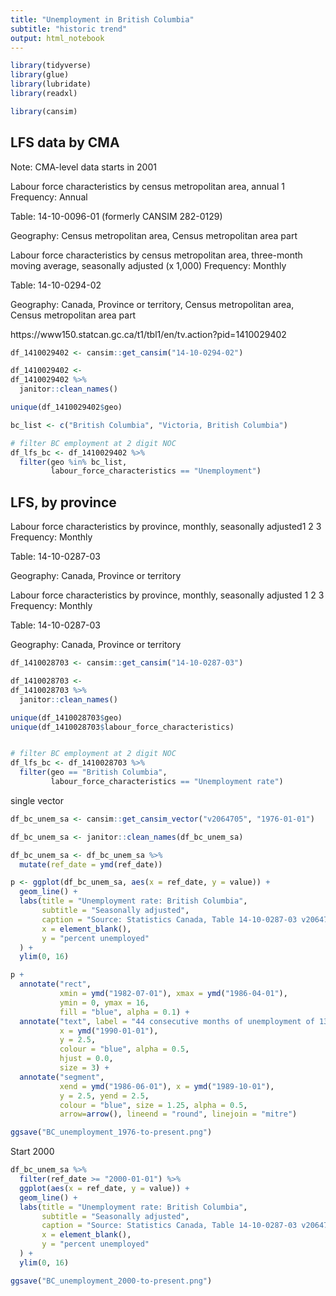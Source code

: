 ```yaml
---
title: "Unemployment in British Columbia"
subtitle: "historic trend"
output: html_notebook
---
```



```r
library(tidyverse)
library(glue)
library(lubridate)
library(readxl)

library(cansim)
```

## LFS data by CMA

Note: CMA-level data starts in 2001

Labour force characteristics by census metropolitan area, annual 1
Frequency: Annual

Table: 14-10-0096-01 (formerly CANSIM 282-0129)

Geography: Census metropolitan area, Census metropolitan area part



Labour force characteristics by census metropolitan area, three-month moving average, seasonally adjusted (x 1,000)
Frequency: Monthly

Table: 14-10-0294-02

Geography: Canada, Province or territory, Census metropolitan area, Census metropolitan area part

https://www150.statcan.gc.ca/t1/tbl1/en/tv.action?pid=1410029402



```r

df_1410029402 <- cansim::get_cansim("14-10-0294-02")

df_1410029402 <-
df_1410029402 %>% 
  janitor::clean_names()

unique(df_1410029402$geo)

bc_list <- c("British Columbia", "Victoria, British Columbia")

# filter BC employment at 2 digit NOC
df_lfs_bc <- df_1410029402 %>% 
  filter(geo %in% bc_list,
         labour_force_characteristics == "Unemployment")

```


## LFS, by province



Labour force characteristics by province, monthly, seasonally adjusted1 2 3
Frequency: Monthly

Table: 14-10-0287-03

Geography: Canada, Province or territory



Labour force characteristics by province, monthly, seasonally adjusted 1 2 3
Frequency: Monthly

Table: 14-10-0287-03

Geography: Canada, Province or territory



```r

df_1410028703 <- cansim::get_cansim("14-10-0287-03")

df_1410028703 <-
df_1410028703 %>% 
  janitor::clean_names()

unique(df_1410028703$geo)
unique(df_1410028703$labour_force_characteristics)


# filter BC employment at 2 digit NOC
df_lfs_bc <- df_1410028703 %>% 
  filter(geo == "British Columbia",
         labour_force_characteristics == "Unemployment rate")

```

single vector

```r

df_bc_unem_sa <- cansim::get_cansim_vector("v2064705", "1976-01-01")

df_bc_unem_sa <- janitor::clean_names(df_bc_unem_sa)

df_bc_unem_sa <- df_bc_unem_sa %>% 
  mutate(ref_date = ymd(ref_date))  


```


```r

p <- ggplot(df_bc_unem_sa, aes(x = ref_date, y = value)) +
  geom_line() +
  labs(title = "Unemployment rate: British Columbia",
       subtitle = "Seasonally adjusted",
       caption = "Source: Statistics Canada, Table 14-10-0287-03 v2064705",
       x = element_blank(),
       y = "percent unemployed"
  ) +
  ylim(0, 16)

p +
  annotate("rect", 
           xmin = ymd("1982-07-01"), xmax = ymd("1986-04-01"),
           ymin = 0, ymax = 16,
           fill = "blue", alpha = 0.1) +
  annotate("text", label = "44 consecutive months of unemployment of 13% or higher",
           x = ymd("1990-01-01"),
           y = 2.5,
           colour = "blue", alpha = 0.5,
           hjust = 0.0,
           size = 3) +
  annotate("segment",
           xend = ymd("1986-06-01"), x = ymd("1989-10-01"),
           y = 2.5, yend = 2.5,
           colour = "blue", size = 1.25, alpha = 0.5,
           arrow=arrow(), lineend = "round", linejoin = "mitre")

ggsave("BC_unemployment_1976-to-present.png")

```


Start 2000

```r

df_bc_unem_sa %>% 
  filter(ref_date >= "2000-01-01") %>% 
  ggplot(aes(x = ref_date, y = value)) +
  geom_line() +
  labs(title = "Unemployment rate: British Columbia",
       subtitle = "Seasonally adjusted",
       caption = "Source: Statistics Canada, Table 14-10-0287-03 v2064705",
       x = element_blank(),
       y = "percent unemployed"
  ) +
  ylim(0, 16)

ggsave("BC_unemployment_2000-to-present.png")


```

